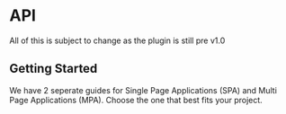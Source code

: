 
# API
<Callout type="warning">
    All of this is subject to change as the plugin is still pre v1.0
</Callout>

## Getting Started

We have 2 seperate guides for Single Page Applications (SPA) and Multi Page Applications (MPA). Choose the one that best fits your project.




